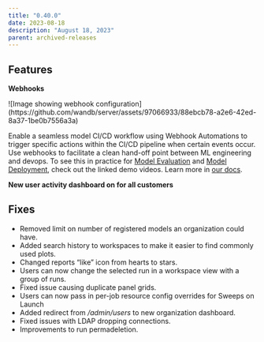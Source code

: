 ```yaml
---
title: "0.40.0"
date: 2023-08-18
description: "August 18, 2023"
parent: archived-releases
---
```



<Warning>
<Text/>
</Warning>

## Features

************Webhooks************

<Frame>
![Image showing webhook configuration](https://github.com/wandb/server/assets/97066933/88ebcb78-a2e6-42ed-8a37-1be0b7556a3a)
</Frame>


Enable a seamless model CI/CD workflow using Webhook Automations to trigger specific actions within the CI/CD pipeline when certain events occur. Use webhooks to facilitate a clean hand-off point between ML engineering and devops. To see this in practice for [Model Evaluation](https://www.youtube.com/watch?v=7j-Mtbo-E74) and [Model Deployment](https://www.youtube.com/watch?v=g5UiAFjM2nA), check out the linked demo videos. Learn more in [our docs](/guides/core/automations/create-automations/webhook). 

**************************************New user activity dashboard on for all customers**************************************

## Fixes

- Removed limit on number of registered models an organization could have.
- Added search history to workspaces to make it easier to find commonly used plots.
- Changed reports “like” icon from hearts to stars.
- Users can now change the selected run in a workspace view with a group of runs.
- Fixed issue causing duplicate panel grids.
- Users can now pass in per-job resource config overrides for Sweeps on Launch
- Added redirect from */admin/users* to new organization dashboard.
- Fixed issues with LDAP dropping connections.
- Improvements to run permadeletion.
